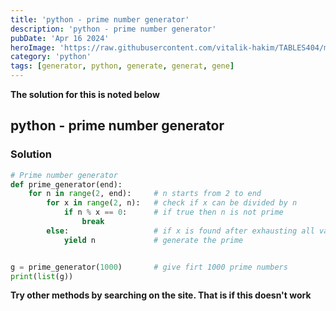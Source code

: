 ```yaml
---
title: 'python - prime number generator'
description: 'python - prime number generator'
pubDate: 'Apr 16 2024'
heroImage: 'https://raw.githubusercontent.com/vitalik-hakim/TABLES404/main/error_b/python.jpg'
category: 'python'
tags: [generator, python, generate, generat, gene]
---
```


**The solution for this is noted below**

## python - prime number generator

### Solution

```python
# Prime number generator
def prime_generator(end):
    for n in range(2, end):     # n starts from 2 to end
        for x in range(2, n):   # check if x can be divided by n
            if n % x == 0:      # if true then n is not prime
                break
        else:                   # if x is found after exhausting all values of x
            yield n             # generate the prime


g = prime_generator(1000)       # give firt 1000 prime numbers
print(list(g))
```

**Try other methods by searching on the site. That is if this doesn't work**
